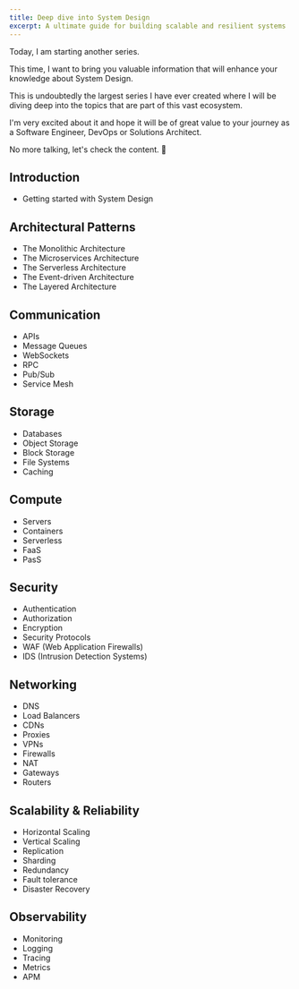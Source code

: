```yaml
---
title: Deep dive into System Design
excerpt: A ultimate guide for building scalable and resilient systems
---
```


Today, I am starting another series.

This time, I want to bring you valuable information that will enhance your knowledge about System Design.

This is undoubtedly the largest series I have ever created where I will be diving deep into the topics that are part of this vast ecosystem.

I'm very excited about it and hope it will be of great value to your journey as a Software Engineer, DevOps or Solutions Architect.

No more talking, let's check the content. 🚀

## Introduction

- Getting started with System Design

## Architectural Patterns

- The Monolithic Architecture
- The Microservices Architecture
- The Serverless Architecture
- The Event-driven Architecture
- The Layered Architecture

## Communication

- APIs
- Message Queues
- WebSockets
- RPC
- Pub/Sub
- Service Mesh

## Storage

- Databases
- Object Storage
- Block Storage
- File Systems
- Caching

## Compute

- Servers
- Containers
- Serverless
- FaaS
- PasS

## Security

- Authentication
- Authorization
- Encryption
- Security Protocols
- WAF (Web Application Firewalls)
- IDS (Intrusion Detection Systems)

## Networking

- DNS
- Load Balancers
- CDNs
- Proxies
- VPNs
- Firewalls
- NAT
- Gateways
- Routers

## Scalability & Reliability

- Horizontal Scaling
- Vertical Scaling
- Replication
- Sharding
- Redundancy
- Fault tolerance
- Disaster Recovery

## Observability

- Monitoring
- Logging
- Tracing
- Metrics
- APM
